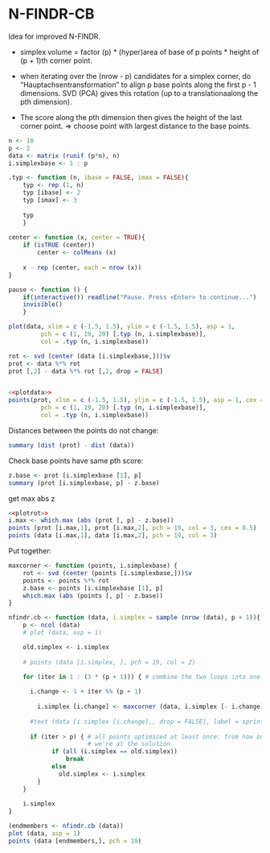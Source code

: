N-FINDR-CB
========================================================

Idea for improved N-FINDR.

- simplex volume = factor (p) * (hyper)area of base of p points * height of (p + 1)th corner point.

- when iterating over the (nrow - p) candidates for a simplex corner, do "Hauptachsentransformation"  to align p base points along the first p - 1 dimensions. SVD (PCA) gives this rotation (up to a translationaalong the pth dimension).
- The score along the pth dimension then gives the height of the last corner point. 
  => choose point with largest distance to the base points.

```r
n <- 10
p <- 2
data <- matrix (runif (p*n), n)
i.simplexbase <- 1 : p

.typ <- function (n, ibase = FALSE, imax = FALSE){
	typ <- rep (1, n)
	typ [ibase] <- 2
	typ [imax] <- 3
	
	typ
	}
	
center <- function (x, center = TRUE){
	if (isTRUE (center))
		center <- colMeans (x)
		
	x - rep (center, each = nrow (x))
}

pause <- function () {
    if(interactive()) readline("Pause. Press <Enter> to continue...")
    invisible()
    }
```


```r
plot(data, xlim = c (-1.5, 1.5), ylim = c (-1.5, 1.5), asp = 1,
		 pch = c (1, 19, 20) [.typ (n, i.simplexbase)],
		 col = .typ (n, i.simplexbase))
```

```r
rot <- svd (center (data [i.simplexbase,]))$v
prot <- data %*% rot
prot [,2] - data %*% rot [,2, drop = FALSE]



```
```r
<<plotdata>>
points(prot, xlim = c (-1.5, 1.5), ylim = c (-1.5, 1.5), asp = 1, cex = 0.5,
		 pch = c (1, 19, 20) [.typ (n, i.simplexbase)],
		 col = .typ (n, i.simplexbase))
```


Distances between the points do not change:
```r
summary (dist (prot) - dist (data))
```
Check base points have same pth score:
```r
z.base <- prot [i.simplexbase [1], p]
summary (prot [i.simplexbase, p] - z.base)
```
get max abs z

```r
<<plotrot>>
i.max <- which.max (abs (prot [, p] - z.base))
points (prot [i.max,1], prot [i.max,2], pch = 19, col = 3, cex = 0.5)
points (data [i.max,1], data [i.max,2], pch = 19, col = 3)
```
Put together:

```r
maxcorner <- function (points, i.simplexbase) {
	rot <- svd (center (points [i.simplexbase,]))$v
	points <- points %*% rot
	z.base <- points [i.simplexbase [1], p]
	which.max (abs (points [, p] - z.base))
}

nfindr.cb <- function (data, i.simplex = sample (nrow (data), p + 1)){
 	p <- ncol (data)
	# plot (data, asp = 1)

	old.simplex <- i.simplex
	
	# points (data [i.simplex, ], pch = 19, col = 2)

	for (iter in 1 : (3 * (p + 1))) { # combine the two loops into one. 
		
	  i.change <- 1 + iter %% (p + 1)
	  
		i.simplex [i.change] <- maxcorner (data, i.simplex [- i.change])
		
	  #text (data [i.simplex [i.change],, drop = FALSE], label = sprintf ("   %i", iter))
		
	  if (iter > p) { # all points optimized at least once: from now on, if the point didn't change, 
	  	              # we're at the solution.
			if (all (i.simplex == old.simplex))
				break
			else
			  old.simplex <- i.simplex
		}
	}
	
	i.simplex
}
```

```r
(endmembers <- nfindr.cb (data))
plot (data, asp = 1)
points (data [endmembers,], pch = 19)
```